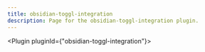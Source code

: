 ---
title: obsidian-toggl-integration
description: Page for the obsidian-toggl-integration plugin.
---


<Plugin pluginId={"obsidian-toggl-integration"}></Plugin>
